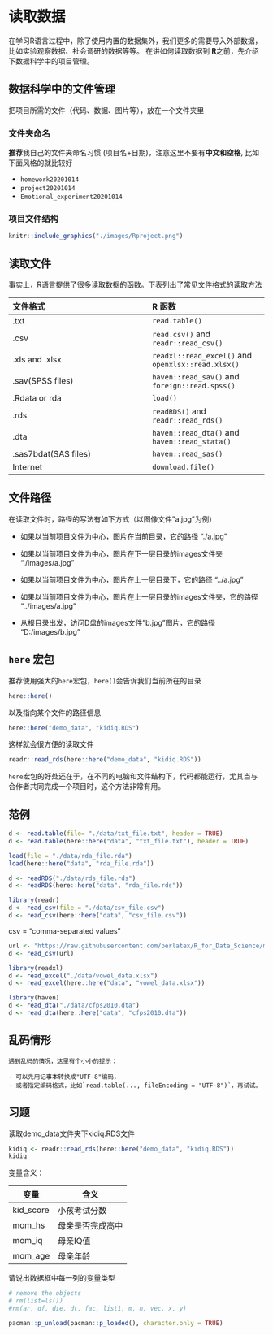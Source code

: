 # 读取数据 {#readr}

在学习R语言过程中，除了使用内置的数据集外，我们更多的需要导入外部数据，
比如实验观察数据、社会调研的数据等等。
在讲如何读取数据到 **R**之前，先介绍下数据科学中的项目管理。

## 数据科学中的文件管理

把项目所需的文件（代码、数据、图片等），放在一个文件夹里

### 文件夹命名

**推荐**我自己的文件夹命名习惯 (项目名+日期)，注意这里不要有**中文和空格**, 比如下面风格的就比较好 

- `homework20201014`
- `project20201014`
- `Emotional_experiment20201014` 



### 项目文件结构

```r
knitr::include_graphics("./images/Rproject.png")
```



## 读取文件

事实上，R语言提供了很多读取数据的函数。下表列出了常见文件格式的读取方法


文件格式                       |       **R** 函数 
:---------------------------   |       :----------------------
.txt                           |       `read.table()`
.csv                           |       `read.csv()` and `readr::read_csv()`
.xls and .xlsx                 |       `readxl::read_excel()` and `openxlsx::read.xlsx()`
.sav(SPSS files)               |       `haven::read_sav()` and `foreign::read.spss()`
.Rdata or rda                  |       `load()`
.rds                           |       `readRDS()` and `readr::read_rds()` 
.dta                           |       `haven::read_dta()` and `haven::read_stata()`
.sas7bdat(SAS files)           |       `haven::read_sas()`
Internet                       |       `download.file()`



## 文件路径

在读取文件时，路径的写法有如下方式（以图像文件"a.jpg"为例）

- 如果以当前项目文件为中心，图片在当前目录，它的路径
"./a.jpg"

- 如果以当前项目文件为中心，图片在下一层目录的images文件夹
"./images/a.jpg"

- 如果以当前项目文件为中心，图片在上一层目录下，它的路径
"../a.jpg"

- 如果以当前项目文件为中心，图片在上一层目录的images文件夹，它的路径
"../images/a.jpg"

- 从根目录出发，访问D盘的images文件"b.jpg"图片，它的路径
"D:/images/b.jpg"


## `here` 宏包

推荐使用强大的`here`宏包，`here()`会告诉我们当前所在的目录
```r
here::here()
```

以及指向某个文件的路径信息
```r
here::here("demo_data", "kidiq.RDS")
```
这样就会很方便的读取文件
```r
readr::read_rds(here::here("demo_data", "kidiq.RDS"))
```

`here`宏包的好处还在于，在不同的电脑和文件结构下，代码都能运行，尤其当与合作者共同完成一个项目时，这个方法非常有用。



## 范例


```r
d <- read.table(file= "./data/txt_file.txt", header = TRUE)
d <- read.table(here::here("data", "txt_file.txt"), header = TRUE)
```


```r
load(file = "./data/rda_file.rda")
load(here::here("data", "rda_file.rda"))
```


```r
d <- readRDS("./data/rds_file.rds")
d <- readRDS(here::here("data", "rda_file.rds"))
```



```r
library(readr)
d <- read_csv(file = "./data/csv_file.csv") 
d <- read_csv(here::here("data", "csv_file.csv")) 
```
csv = "comma-separated values"


```r
url <- "https://raw.githubusercontent.com/perlatex/R_for_Data_Science/master/demo_data/wages.csv"
d <- read_csv(url)
```


```r
library(readxl)
d <- read_excel("./data/vowel_data.xlsx") 
d <- read_excel(here::here("data", "vowel_data.xlsx")) 
```



```r
library(haven)
d <- read_dta("./data/cfps2010.dta")
d <- read_dta(here::here("data", "cfps2010.dta"))
```


## 乱码情形

```block
遇到乱码的情况，这里有个小小的提示：

- 可以先用记事本转换成"UTF-8"编码，
- 或者指定编码格式，比如`read.table(..., fileEncoding = "UTF-8")`，再试试。

```

## 习题

读取demo_data文件夹下kidiq.RDS文件

```r
kidiq <- readr::read_rds(here::here("demo_data", "kidiq.RDS")) 
kidiq
```

变量含义：

| 变量       	| 含义             	|
|------------	|------------------	|
| kid_score  	| 小孩考试分数     	|
| mom_hs     	| 母亲是否完成高中 	|
| mom_iq     	| 母亲IQ值         	|
| mom_age    	| 母亲年龄         	|

请说出数据框中每一列的变量类型


```r
# remove the objects
# rm(list=ls())
#rm(ar, df, die, dt, fac, list1, m, n, vec, x, y)
```

```r
pacman::p_unload(pacman::p_loaded(), character.only = TRUE)
```
